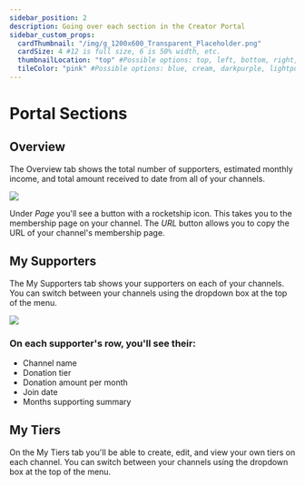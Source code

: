 ```yaml
---
sidebar_position: 2
description: Going over each section in the Creator Portal
sidebar_custom_props:
  cardThumbnail: "/img/g_1200x600_Transparent_Placeholder.png"
  cardSize: 4 #12 is full size, 6 is 50% width, etc.
  thumbnailLocation: "top" #Possible options: top, left, bottom, right, none
  tileColor: "pink" #Possible options: blue, cream, darkpurple, lightpurple, mauve, orange, pink, none
---
```


# Portal Sections

## Overview

The Overview tab shows the total number of supporters, estimated monthly income, and total amount received to date from all of your channels.

![](https://i.imgur.com/Q4e0snp.png)

Under *Page* you'll see a button with a rocketship icon. This takes you to the membership page on your channel. The *URL* button allows you to copy the URL of your channel's membership page.

## My Supporters

The My Supporters tab shows your supporters on each of your channels. You can switch between your channels using the dropdown box at the top of the menu.

![](https://i.imgur.com/pqleT9y.png)

### On each supporter's row, you'll see their:

- Channel name
- Donation tier
- Donation amount per month
- Join date
- Months supporting summary

## My Tiers

On the My Tiers tab you'll be able to create, edit, and view your own tiers on each channel. You can switch between your channels using the dropdown box at the top of the menu.
